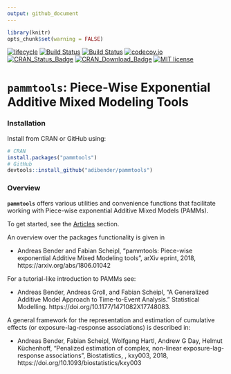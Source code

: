 ```yaml
---
output: github_document
---
```


```r
library(knitr)
opts_chunk$set(warning = FALSE)
```

[![lifecycle](https://img.shields.io/badge/lifecycle-maturing-blue.svg)](https://www.tidyverse.org/lifecycle/#maturing)
[![Build Status](https://travis-ci.org/adibender/pammtools.svg?branch=master)](https://travis-ci.org/adibender/pammtools)
[![Build Status](https://ci.appveyor.com/api/projects/status/github/adibender/pammtools?branch=master&svg=true)](https://ci.appveyor.com/project/adibender/pammtools/branch/master)
[![codecov.io](https://codecov.io/github/adibender/pammtools/coverage.svg?branch=master)](https://codecov.io/github/adibender/pammtools/branch/master)
[![CRAN\_Status\_Badge](https://www.r-pkg.org/badges/version-ago/pammtools)](https://cran.r-project.org/package=pammtools)
[![CRAN\_Download\_Badge](https://cranlogs.r-pkg.org/badges/pammtools)](https://cran.r-project.org/package=pammtools)
[![MIT license](http://img.shields.io/badge/license-MIT-brightgreen.svg)](http://opensource.org/licenses/MIT)

# **`pammtools`**: Piece-Wise Exponential Additive Mixed Modeling Tools


### Installation

Install from CRAN or GitHub using:

```r
# CRAN
install.packages("pammtools")
# GitHub
devtools::install_github("adibender/pammtools")
```

### Overview
**`pammtools`** offers various utilities and convenience functions that
facilitate working with Piece-wise exponential Additive Mixed Models (PAMMs).

To get started, see the [Articles](articles/index.html) section.

An overview over the packages functionality is given in

- Andreas Bender and Fabian Scheipl, "pammtools: Piece-wise exponential
Additive Mixed Modeling tools", arXiv eprint, 2018, https://arxiv.org/abs/1806.01042


For a tutorial-like introduction to PAMMs see:

  - Andreas Bender, Andreas Groll, and Fabian Scheipl, “A Generalized Additive Model Approach to Time-to-Event Analysis.” Statistical Modelling. https://doi.org/10.1177/1471082X17748083.


A general framework for the representation and estimation of cumulative effects
(or exposure-lag-response associations) is described in:

- Andreas Bender, Fabian Scheipl, Wolfgang Hartl, Andrew G Day, Helmut Küchenhoff, "Penalized estimation of complex, non-linear exposure-lag-response associations", Biostatistics, , kxy003, 2018, https://doi.org/10.1093/biostatistics/kxy003
